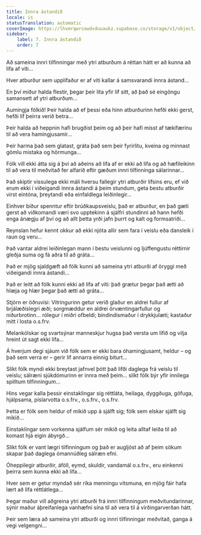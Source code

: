 ```yaml
---
title: Innra ástandið
locale: is
statusTranslation: automatic
coverImage: https://lhvmrqwrcowdvduuaukz.supabase.co/storage/v1/object/public/strapi-uploads/small_cover-tratado-de-psicologia-revolucionaria.webp-5e15e1cec4e0ebebcde5d7fc7565d8fd.webp
sidebar:
    label: 7. Innra ástandið
    order: 7
---
```

Að sameina innri tilfinningar með ytri atburðum á réttan hátt er að kunna að lifa af viti...

Hver atburður sem upplifaður er af viti kallar á samsvarandi innra ástand...

En því miður halda flestir, þegar þeir líta yfir líf sitt, að það sé eingöngu samansett af ytri atburðum...

Aumingja fólkið! Þeir halda að ef þessi eða hinn atburðurinn hefði ekki gerst, hefði líf þeirra verið betra...

Þeir halda að heppnin hafi brugðist þeim og að þeir hafi misst af tækifærinu til að vera hamingjusamir...

Þeir harma það sem glatast, gráta það sem þeir fyrirlitu, kveina og minnast gömlu mistaka og hörmunga...

Fólk vill ekki átta sig á því að aðeins að lifa af er ekki að lifa og að hæfileikinn til að vera til meðvitað fer alfarið eftir gæðum innri tilfinninga sálarinnar...

Það skiptir vissulega ekki máli hversu fallegir ytri atburðir lífsins eru, ef við erum ekki í viðeigandi innra ástandi á þeim stundum, geta bestu atburðir virst eintóna, þreytandi eða einfaldlega leiðinlegir...

Einhver bíður spenntur eftir brúðkaupsveislu, það er atburður, en það gæti gerst að viðkomandi væri svo upptekinn á sjálfri stundinni að hann hefði enga ánægju af því og að allt þetta yrði jafn þurrt og kalt og formsatriði...

Reynslan hefur kennt okkur að ekki njóta allir sem fara í veislu eða dansleik í raun og veru...

Það vantar aldrei leiðinlegan mann í bestu veislunni og ljúffengustu réttirnir gleðja suma og fá aðra til að gráta...

Það er mjög sjaldgæft að fólk kunni að sameina ytri atburði af öryggi með viðeigandi innra ástandi...

Það er leitt að fólk kunni ekki að lifa af viti: það grætur þegar það ætti að hlæja og hlær þegar það ætti að gráta...

Stjórn er öðruvísi: Vitringurinn getur verið glaður en aldrei fullur af brjálæðislegri æði; sorgmæddur en aldrei örvæntingarfullur og niðurbrotinn... rólegur í miðri ofbeldi; bindindismaður í drykkjulæti; kastaður mitt í losta o.s.frv.

Melankólskar og svartsýnar manneskjur hugsa það versta um lífið og vilja hreint út sagt ekki lifa...

Á hverjum degi sjáum við fólk sem er ekki bara óhamingjusamt, heldur – og það sem verra er – gerir líf annarra einnig biturt...

Slíkt fólk myndi ekki breytast jafnvel þótt það lifði daglega frá veislu til veislu; sálræni sjúkdómurinn er innra með þeim... slíkt fólk býr yfir innilega spilltum tilfinningum...

Hins vegar kalla þessir einstaklingar sig réttláta, heilaga, dyggðuga, göfuga, hjálpsama, píslarvotta o.s.frv., o.s.frv., o.s.frv.

Þetta er fólk sem heldur of mikið upp á sjálft sig; fólk sem elskar sjálft sig mikið...

Einstaklingar sem vorkenna sjálfum sér mikið og leita alltaf leiða til að komast hjá eigin ábyrgð...

Slíkt fólk er vant lægri tilfinningum og það er augljóst að af þeim sökum skapar það daglega ómannúðleg sálræn efni.

Óheppilegir atburðir, áföll, eymd, skuldir, vandamál o.s.frv., eru einkenni þeirra sem kunna ekki að lifa...

Hver sem er getur myndað sér ríka menningu vitsmuna, en mjög fáir hafa lært að lifa réttlátlega...

Þegar maður vill aðgreina ytri atburði frá innri tilfinningum meðvitundarinnar, sýnir maður áþreifanlega vanhæfni sína til að vera til á virðingarverðan hátt.

Þeir sem læra að sameina ytri atburði og innri tilfinningar meðvitað, ganga á vegi velgengni...

